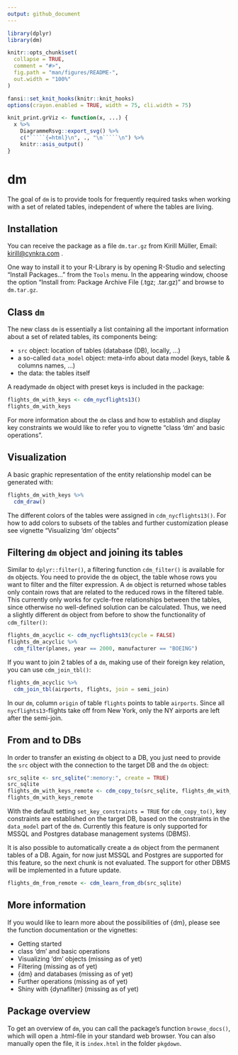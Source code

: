 ```yaml
---
output: github_document
---
```


```r
library(dplyr)
library(dm)

knitr::opts_chunk$set(
  collapse = TRUE,
  comment = "#>",
  fig.path = "man/figures/README-",
  out.width = "100%"
)

fansi::set_knit_hooks(knitr::knit_hooks)
options(crayon.enabled = TRUE, width = 75, cli.width = 75)

knit_print.grViz <- function(x, ...) {
  x %>% 
    DiagrammeRsvg::export_svg() %>% 
    c("`````{=html}\n", ., "\n`````\n") %>% 
    knitr::asis_output()
}
```

# dm

The goal of `dm` is to provide tools for frequently required tasks when working with a set of related tables, independent of where the tables are living.

## Installation

You can receive the package as a file `dm.tar.gz` from
Kirill Müller, Email: <kirill@cynkra.com> .
<!-- FIXME: almost outdated, needs to be github-link  -->

One way to install it to your R-Library is by opening R-Studio and
selecting “Install Packages…” from the `Tools` menu. In the appearing
window, choose the option “Install from: Package Archive File (.tgz;
.tar.gz)” and browse to `dm.tar.gz`.

## Class `dm`

The new class `dm` is essentially a list containing all the important information about a set of related tables, its components being:

- `src` object: location of tables (database (DB), locally, ...)
- a so-called `data_model` object: meta-info about data model (keys, table & columns names, ...)
- the data: the tables itself

A readymade `dm` object with preset keys is included in the package:
```r
flights_dm_with_keys <- cdm_nycflights13()
flights_dm_with_keys
```

For more information about the `dm` class and how to establish and display key constraints we would like to refer you to vignette "class 'dm' and basic operations".
<!-- FIXME: vignette missing; once there, needs to be linked -->

## Visualization

A basic graphic representation of the entity relationship model can be generated with:

```r
flights_dm_with_keys %>% 
  cdm_draw()
```

The different colors of the tables were assigned in `cdm_nycflights13()`. 
For how to add colors to subsets of the tables and further customization please see vignette "Visualizing 'dm' objects"
<!-- FIXME: vignette missing; once there, needs to be linked -->

## Filtering `dm` object and joining its tables {#filter}

Similar to `dplyr::filter()`, a filtering function `cdm_filter()` is available for `dm` objects.
You need to provide the `dm` object, the table whose rows you want to filter and the filter expression.
A `dm` object is returned whose tables only contain rows that are related to the reduced rows in the filtered table.
This currently only works for cycle-free relationships between the tables, since otherwise no well-defined solution can be calculated.
Thus, we need a slightly different `dm` object from before to show the functionality of `cdm_filter()`:

```r
flights_dm_acyclic <- cdm_nycflights13(cycle = FALSE)
flights_dm_acyclic %>% 
  cdm_filter(planes, year == 2000, manufacturer == "BOEING")
```

If you want to join 2 tables of a `dm`, making use of their foreign key relation, you can use `cdm_join_tbl()`:

```r
flights_dm_acyclic %>% 
  cdm_join_tbl(airports, flights, join = semi_join)
```

In our `dm`, column `origin` of table `flights` points to table `airports`.
Since all `nycflights13`-flights take off from New York, only the NY airports are left after the semi-join.

## From and to DBs

In order to transfer an existing `dm` object to a DB, you just need to provide the `src` object with the connection to the target DB and the `dm` object:
```r
src_sqlite <- src_sqlite(":memory:", create = TRUE)
src_sqlite
flights_dm_with_keys_remote <- cdm_copy_to(src_sqlite, flights_dm_with_keys)
flights_dm_with_keys_remote
```

With the default setting `set_key_constraints = TRUE` for `cdm_copy_to()`, key constraints are established on the target DB, based on the constraints in the `data_model` part of the `dm`.
Currently this feature is only supported for MSSQL and Postgres database management systems (DBMS).

It is also possible to automatically create a `dm` object from the permanent tables of a DB.
Again, for now just MSSQL and Postgres are supported for this feature, so the next chunk is not evaluated.
The support for other DBMS will be implemented in a future update.

```r
flights_dm_from_remote <- cdm_learn_from_db(src_sqlite)
```

## More information

If you would like to learn more about the possibilities of {dm}, please see the function documentation or the vignettes:

- Getting started
- class 'dm' and basic operations
- Visualizing 'dm' objects (missing as of yet)
- Filtering (missing as of yet)
- {dm} and databases (missing as of yet)
- Further operations (missing as of yet)
- Shiny with {dynafilter} (missing as of yet)
<!-- FIXME: vignettes missing; once there, needs to be linked -->

## Package overview

To get an overview of `dm`, you can call the package’s
function `browse_docs()`, which will open a .html-file in your standard
web browser. You can also manually open the file, it is `index.html` in
the folder `pkgdown`.
